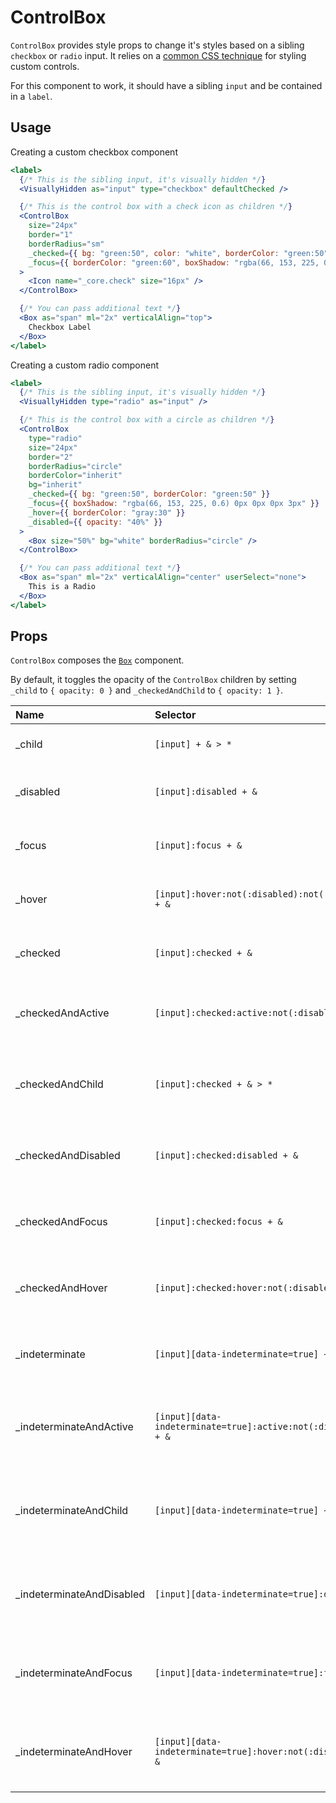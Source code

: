 # ControlBox

`ControlBox` provides style props to change it's styles based on a sibling `checkbox` or `radio` input. It relies on a [common CSS technique](https://dev.to/lkopacz/create-custom-keyboard-accessible-checkboxes-2036) for styling custom controls.

For this component to work, it should have a sibling `input` and be contained in a `label`.

## Usage

Creating a custom checkbox component

```jsx
<label>
  {/* This is the sibling input, it's visually hidden */}
  <VisuallyHidden as="input" type="checkbox" defaultChecked />

  {/* This is the control box with a check icon as children */}
  <ControlBox
    size="24px"
    border="1"
    borderRadius="sm"
    _checked={{ bg: "green:50", color: "white", borderColor: "green:50" }}
    _focus={{ borderColor: "green:60", boxShadow: "rgba(66, 153, 225, 0.6) 0px 0px 0px 3px" }}
  >
    <Icon name="_core.check" size="16px" />
  </ControlBox>

  {/* You can pass additional text */}
  <Box as="span" ml="2x" verticalAlign="top">
    Checkbox Label
  </Box>
</label>
```

Creating a custom radio component

```jsx
<label>
  {/* This is the sibling input, it's visually hidden */}
  <VisuallyHidden type="radio" as="input" />

  {/* This is the control box with a circle as children */}
  <ControlBox
    type="radio"
    size="24px"
    border="2"
    borderRadius="circle"
    borderColor="inherit"
    bg="inherit"
    _checked={{ bg: "green:50", borderColor: "green:50" }}
    _focus={{ boxShadow: "rgba(66, 153, 225, 0.6) 0px 0px 0px 3px" }}
    _hover={{ borderColor: "gray:30" }}
    _disabled={{ opacity: "40%" }}
  >
    <Box size="50%" bg="white" borderRadius="circle" />
  </ControlBox>

  {/* You can pass additional text */}
  <Box as="span" ml="2x" verticalAlign="center" userSelect="none">
    This is a Radio
  </Box>
</label>
```

## Props

`ControlBox` composes the [`Box`](./box) component.

By default, it toggles the opacity of the `ControlBox` children by setting `_child` to `{ opacity: 0 }` and `_checkedAndChild` to `{ opacity: 1 }`.

| Name | Selector | Description |
| :--- | :----------- | :---------- |
| \_child | `[input] + & > *` | Styles for the child of the `ControlBox`. |
| \_disabled | `[input]:disabled + &` | Styles for when the sibling `input` is disabled. |
| \_focus | `[input]:focus + &` | Styles for when the sibling `input` is focused. |
| \_hover | `[input]:hover:not(:disabled):not(:checked):not(:focus) + &` | Styles for when the sibling `input` is hovered. |
| \_checked | `[input]:checked + &` | Styles for when the sibling `input` is checked. |
| \_checkedAndActive | `[input]:checked:active:not(:disabled):not(:focus) + &` | Styles for when the sibling `input` is checked and actived. |
| \_checkedAndChild | `[input]:checked + & > *` | Styles for the child of the `ControlBox` when the sibling `input` is checked. |
| \_checkedAndDisabled | `[input]:checked:disabled + &` | Styles for when the sibling `input` is checked and disabled. |
| \_checkedAndFocus | `[input]:checked:focus + &` | Styles for when the sibling `input` is checked and focused. |
| \_checkedAndHover | `[input]:checked:hover:not(:disabled):not(:focus) + &` | Styles for when the sibling `input` is checked and hovered. |
| \_indeterminate | `[input][data-indeterminate=true] + &` | Styles for when the sibling `input` is indeterminate. |
| \_indeterminateAndActive | `[input][data-indeterminate=true]:active:not(:disabled):not(:focus) + &` | Styles for when the sibling `input` is indeterminate and actived. |
| \_indeterminateAndChild | `[input][data-indeterminate=true] + & > *` | Styles for the child of the `ControlBox` when the sibling `input` is indeterminate. |
| \_indeterminateAndDisabled | `[input][data-indeterminate=true]:disabled + &` | Styles for when the sibling `input` is indeterminate and disabled. |
| \_indeterminateAndFocus | `[input][data-indeterminate=true]:focus + &` | Styles for when the sibling `input` is indeterminate and focused. |
| \_indeterminateAndHover | `[input][data-indeterminate=true]:hover:not(:disabled):not(:focus) + &` | Styles for when the sibling `input` is indeterminate and hovered. |
